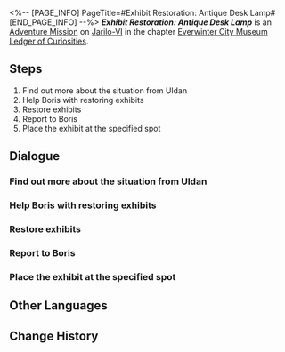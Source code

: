 <%-- [PAGE_INFO]
PageTitle=#Exhibit Restoration: Antique Desk Lamp#
[END_PAGE_INFO] --%>
{{Stub|Dialogue.}}
{{Mission Infobox
|id            = 8001209
|title         = 
|image         = <!--Mission Exhibit Restoration Antique Desk Lamp.png-->
|type          = Adventure
|event_name    = 
|chapter       = Everwinter City Museum Ledger of Curiosities
|requirements  = {{subst:void|<!--Unknown: {"Type":"Manual"}-->}}
|summary       = Belobog's History and Culture Museum will be opening soon. Uldan is collecting appropriate exhibits to ensure a successful opening.<br />You have helped Exhibit Restorer Boris restore the antique desk lamp, adding another valuable piece to the museum's collection.
|characters    = Boris; Trailblazer; Uldan
|startLocation = [[Jarilo-VI]] - [[History and Culture Museum]]
|world         = Jarilo-VI
|area          = History and Culture Museum
|prev          = 
|next          = 
|rewards       = 
}}
'''''Exhibit Restoration: Antique Desk Lamp''''' is an [[Adventure Mission]] on [[Jarilo-VI]] in the chapter [[Everwinter City Museum Ledger of Curiosities]].

==Steps==
# Find out more about the situation from Uldan
# Help Boris with restoring exhibits
# Restore exhibits
# Report to Boris
# Place the exhibit at the specified spot

<!--
==Gameplay Notes==

--><!--
==Trial Character==

-->
==Dialogue==
{{Stub Dialogue}}

===Find out more about the situation from Uldan{{subst:void|<!--800120901-->}}===
{{Mission Description|type=adventure|location=History and Culture Museum|Belobog's History and Culture Museum will be opening soon. Uldan is collecting appropriate exhibits to ensure a successful opening.<br />Boris, the restorer of the museum, seems to be troubled. Go and find him at the restoration room.}}
{{Dialogue Start}}
:{{tx}}
{{Dialogue End}}

===Help Boris with restoring exhibits{{subst:void|<!--800120902-->}}===
{{Dialogue Start}}
:{{tx}}
{{Dialogue End}}

===Restore exhibits{{subst:void|<!--800120903-->}}===
{{Dialogue Start}}
:{{tx}}
{{Dialogue End}}

===Report to Boris{{subst:void|<!--800120904-->}}===
{{Dialogue Start}}
:{{tx}}
{{Dialogue End}}

===Place the exhibit at the specified spot{{subst:void|<!--800120905-->}}===
{{Dialogue Start}}
:{{tx}}
{{Dialogue End}}

==Other Languages==
{{Other Languages
|en   = Exhibit Restoration: Antique Desk Lamp
|zhs  = 藏品修复•古董台灯
|zht  = 館藏修復•古董檯燈
|ja   = 収蔵品修復・アンティークの卓上ライト
|ko   = 소장품 수리•고물 스탠드
|es   = Restauración de objeto: lámpara de escritorio antigua
|fr   = Restauration de pièce d'exposition&nbsp;: Ancienne lampe de bureau
|ru   = Реставрация экспонатов: Антикварная лампа
|th   = ซ่อมแซมวัตถุจัดแสดง: โคมไฟโบราณ
|vi   = Chỉnh Sửa Vật Sưu Tập - Đèn Để Bàn Cổ
|de   = Restauration: Uralte Tischlampe
|id   = Perbaikan Koleksi: Lampu Meja Antik
|pt   = Restauração de Obras: Abajur Antigo
}}

==Change History==
{{Change History|1.1}}
